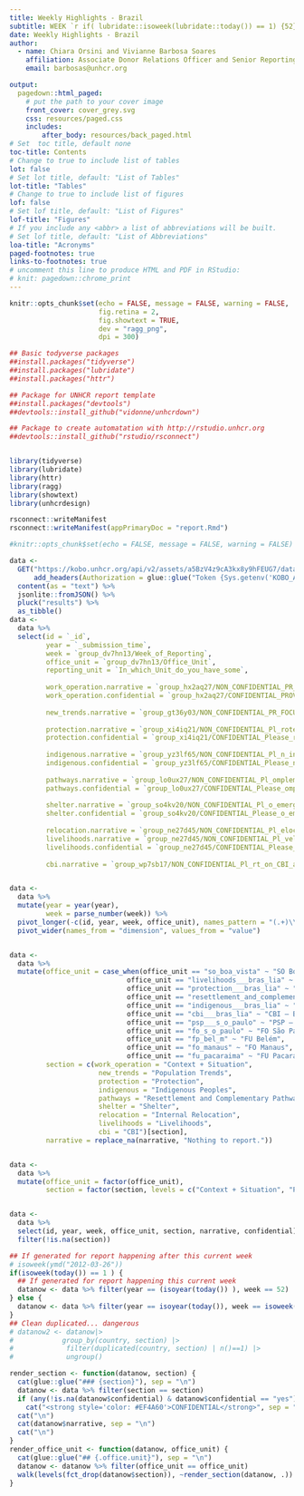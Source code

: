 ```yaml
---
title: Weekly Highlights - Brazil
subtitle: WEEK `r if( lubridate::isoweek(lubridate::today()) == 1) {52} else { lubridate::isoweek(lubridate::today())}  `/`r lubridate::year(lubridate::today())`
date: Weekly Highlights - Brazil
author:
  - name: Chiara Orsini and Vivianne Barbosa Soares
    affiliation: Associate Donor Relations Officer and Senior Reporting Assistant
    email: barbosas@unhcr.org

output:
  pagedown::html_paged:
    # put the path to your cover image
    front_cover: cover_grey.svg
    css: resources/paged.css
    includes:
        after_body: resources/back_paged.html
# Set  toc title, default none
toc-title: Contents
# Change to true to include list of tables
lot: false
# Set lot title, default: "List of Tables"
lot-title: "Tables"
# Change to true to include list of figures
lof: false
# Set lof title, default: "List of Figures"
lof-title: "Figures"
# If you include any <abbr> a list of abbreviations will be built.
# Set lof title, default: "List of Abbreviations"
loa-title: "Acronyms"
paged-footnotes: true
links-to-footnotes: true
# uncomment this line to produce HTML and PDF in RStudio:
# knit: pagedown::chrome_print
---
```


```r

knitr::opts_chunk$set(echo = FALSE, message = FALSE, warning = FALSE,
                      fig.retina = 2,
                      fig.showtext = TRUE,
                      dev = "ragg_png",
                      dpi = 300)

## Basic todyverse packages
##install.packages("tidyverse")
##install.packages("lubridate")
##install.packages("httr")

## Package for UNHCR report template
##install.packages("devtools")
##devtools::install_github("vidonne/unhcrdown")

## Package to create automatation with http://rstudio.unhcr.org
##devtools::install_github("rstudio/rsconnect")


library(tidyverse)
library(lubridate)
library(httr)
library(ragg)
library(showtext)
library(unhcrdesign)

rsconnect::writeManifest
rsconnect::writeManifest(appPrimaryDoc = "report.Rmd")

#knitr::opts_chunk$set(echo = FALSE, message = FALSE, warning = FALSE)

```

```r
data <-
  GET("https://kobo.unhcr.org/api/v2/assets/a5BzV4z9cA3kx8y9hFEUG7/data.json",
      add_headers(Authorization = glue::glue("Token {Sys.getenv('KOBO_API_KEY')}"))) %>% 
  content(as = "text") %>% 
  jsonlite::fromJSON() %>% 
  pluck("results") %>% 
  as_tibble()
data <- 
  data %>% 
  select(id = `_id`,
         year = `_submission_time`,
         week = `group_dv7hn13/Week_of_Reporting`,
         office_unit = `group_dv7hn13/Office_Unit`,
         reporting_unit = `In_which_Unit_do_you_have_some`,
         
         work_operation.narrative = `group_hx2aq27/NON_CONFIDENTIAL_PR_UNHCR_WORK_OPERATION`,
         work_operation.confidential = `group_hx2aq27/CONFIDENTIAL_PROVID_UNHCR_WORK_OPERATION`,
         
         new_trends.narrative = `group_gt36y03/NON_CONFIDENTIAL_PR_FOCUS_ON_NEW_TRENDS`,
         
         protection.narrative = `group_xi4iq21/NON_CONFIDENTIAL_Pl_rotection_activities`,
         protection.confidential = `group_xi4iq21/CONFIDENTIAL_Please_rotection_activities`,
         
         indigenous.narrative = `group_yz3lf65/NON_CONFIDENTIAL_Pl_n_indigenous_peoples`,
         indigenous.confidential = `group_yz3lf65/CONFIDENTIAL_Please_n_indigenous_peoples`,
         
         pathways.narrative = `group_lo0ux27/NON_CONFIDENTIAL_Pl_omplemetary_pathways`,
         pathways.confidential = `group_lo0ux27/CONFIDENTIAL_Please_omplemetary_pathways`,
         
         shelter.narrative = `group_so4kv20/NON_CONFIDENTIAL_Pl_o_emergency_shelters`,
         shelter.confidential = `group_so4kv20/CONFIDENTIAL_Please_o_emergency_shelters`,
         
         relocation.narrative = `group_ne27d45/NON_CONFIDENTIAL_Pl_elocation_activities`,
         livelihoods.narrative = `group_ne27d45/NON_CONFIDENTIAL_Pl_velihoods_activities`,
         livelihoods.confidential = `group_ne27d45/CONFIDENTIAL_Please_velihoods_activities`,
         
         cbi.narrative = `group_wp7sb17/NON_CONFIDENTIAL_Pl_rt_on_CBI_activities`)


data <- 
  data %>% 
  mutate(year = year(year),
         week = parse_number(week)) %>%
  pivot_longer(-c(id, year, week, office_unit), names_pattern = "(.+)\\.(.+)", names_to = c("section", "dimension")) %>% 
  pivot_wider(names_from = "dimension", values_from = "value")


data <- 
  data %>% 
  mutate(office_unit = case_when(office_unit == "so_boa_vista" ~ "SO Boa Vista",
                             office_unit == "livelihoods___bras_lia" ~ "Livelihoods - Brasília",
                             office_unit == "protection___bras_lia" ~ "Protection - Brasília",
                             office_unit == "resettlement_and_complementary_paths___b" ~ "Resettlement and Complementary Pathways",
                             office_unit == "indigenous___bras_lia" ~ "Indigenous – Brasília",
                             office_unit == "cbi___bras_lia" ~ "CBI – Brasília ",
                             office_unit == "psp___s_o_paulo" ~ "PSP – São Paulo",
                             office_unit == "fo_s_o_paulo" ~ "FO São Paulo",
                             office_unit == "fp_bel_m" ~ "FU Belém",
                             office_unit == "fo_manaus" ~ "FO Manaus",
                             office_unit == "fu_pacaraima" ~ "FU Pacaraima"),
         section = c(work_operation = "Context + Situation", 
                      new_trends = "Population Trends", 
                      protection = "Protection",
                      indigenous = "Indigenous Peoples", 
                      pathways = "Resettlement and Complementary Pathways", 
                      shelter = "Shelter",
                      relocation = "Internal Relocation",
                      livelihoods = "Livelihoods",
                      cbi = "CBI")[section],
         narrative = replace_na(narrative, "Nothing to report."))


data <- 
  data %>% 
  mutate(office_unit = factor(office_unit),
         section = factor(section, levels = c("Context + Situation", "Population Trends", "Protection", "Indigenous Peoples", "Resettlement and Complementary Pathways", "Shelter", "Internal Relocation", "Livelihoods", "CBI")))


data <- 
  data %>% 
  select(id, year, week, office_unit, section, narrative, confidential) %>%
  filter(!is.na(section))

```


```r
## If generated for report happening after this current week
# isoweek(ymd("2012-03-26"))
if(isoweek(today()) == 1 ) {
  ## If generated for report happening this current week
  datanow <- data %>% filter(year == (isoyear(today()) ), week == 52)
} else {
  datanow <- data %>% filter(year == isoyear(today()), week == isoweek(today()))
}
## Clean duplicated... dangerous
# datanow2 <- datanow|>
#            group_by(country, section) |>
#             filter(duplicated(country, section) | n()==1) |>
#             ungroup()
```

```r
render_section <- function(datanow, section) {
  cat(glue::glue("### {section}"), sep = "\n")
  datanow <- data %>% filter(section == section)
  if (any(!is.na(datanow$confidential) & datanow$confidential == "yes"))
    cat("<strong style='color: #EF4A60'>CONFIDENTIAL</strong>", sep = "\n")
  cat("\n")
  cat(datanow$narrative, sep = "\n")
  cat("\n")
}
render_office_unit <- function(datanow, office_unit) {
  cat(glue::glue("## {.office.unit}"), sep = "\n")
  datanow <- datanow %>% filter(office_unit == office_unit)
  walk(levels(fct_drop(datanow$section)), ~render_section(datanow, .))
}
```

